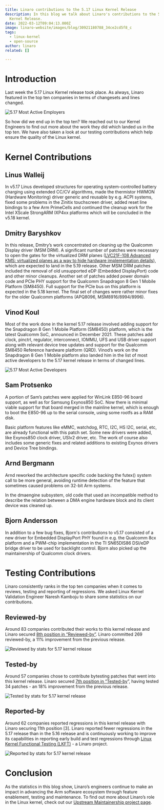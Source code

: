 ```yaml
---
title: Linaro contributions to the 5.17 Linux Kernel Release
description: In this blog we talk about Linaro's contributions to the 5.17 Linux
  Kernel Release.
date: 2022-03-12T09:04:13.000Z
image: linaro-website/images/blog/30921180788_34ce2cd5f8_c
tags:
  - linux-kernel
  - open-source
author: linaro
related: []

---
```


# Introduction

Last week the 5.17 Linux Kernel release took place. As always, Linaro featured in the top ten companies in terms of changesets and lines changed.

![5.17 Most Active Employers](/linaro-website/images/blog/5.17-most-active-employers)

So how did we end up in the top ten? We reached out to our Kernel Engineers to find out more about the work they did which landed us in the top ten. We have also taken a look at our testing contributions which help ensure the quality of the Linux kernel.

# Kernel Contributions

## Linus Walleij

In v5.17 Linus developed structures for operating system-controlled battery charging using extended CC/CV algorithms, made the thermistor HWMON (Hardware Monitoring) driver generic and reusable by e.g. ACPI systems, fixed some problems in the Zinitix touchscreen driver, added reset line bindings to a few Arm PrimeCells and continued the cleanup work for the Intel XScale StrongARM IXP4xx platforms which will be concluded in the v5.18 kernel.

## Dmitry Baryshkov

In this release, Dmitry’s work concentrated on cleaning up the Qualcomm Display driver (MSM DRM). A significant number of patches were necessary to open the gates for the virtualized DRM planes ([LVC21F-108 Advanced KMS: virtualized planes as a way to hide hardware implementation details](https://resources.linaro.org/ru/resource/KdJRxQgh8NG3J4ssja9qHe)), which are expected to land in the 5.19 release. Other MSM DRM patches included the removal of old unsupported eDP (Embedded DisplayPort) code and other minor cleanups. Another set of patches added power domain code and PCIe PHY support for the Qualcomm Snapdragon 8 Gen 1 Mobile Platform (SM8450). Full support for the PCIe bus on this platform is expected in the 5.18 kernel. The final set of changes were rather minor fixes for the older Qualcomm platforms (APQ8096, MSM8916/8994/8996).

## Vinod Koul

Most of the work done in the kernel 5.17 release involved adding support for the Snapdragon 8 Gen 1 Mobile Platform (SM8450) platform, which is the latest Qualcomm SoC, announced in December 2021. These patches add clock, pinctrl, regulator, interconnect, IOMMU, UFS and USB driver support along with relevant device tree updates and support for the Qualcomm SM8450 Reference hardware platform (QRD). Vinod’s work on the Snapdragon 8 Gen 1 Mobile platform also landed him in the list of most active developers to the 5.17 kernel release in terms of changed lines.

![5.17 Most Active Developers](/linaro-website/images/blog/5.17-most-active-developers)

## Sam Protsenko

A portion of Sam’s patches were applied for WinLink E850-96 board support, as well as for Samsung Exynos850 SoC. Now there is minimal viable support for that board merged in the mainline kernel, which is enough to boot the E850-96 up to the serial console, using some rootfs as a RAM disk.

Basic platform features like eMMC, watchdog, RTC, I2C, HS I2C, serial, etc, are already functional with this patch set. Some new drivers were added, like Exynos850 clock driver, USIv2 driver, etc. The work of course also includes some generic fixes and related additions to existing Exynos drivers and Device Tree bindings.

## Arnd Bergmann

Arnd reworked the architecture specific code backing the futex() system call to be more general, avoiding runtime detection of the feature that sometimes caused problems on 32-bit Arm systems.

In the dmaengine subsystem, old code that used an incompatible method to describe the relation between a DMA engine hardware block and its client device was cleaned up.

## Bjorn Andersson

In addition to a few bug fixes, Bjorn's contributions to v5.17 consisted of a new driver for Embedded DisplayPort PHY found in e.g. the Qualcomm 8cx platform and a PWM-chip implementation in the TI SN65DIS86 DSI/eDP bridge driver to be used for backlight control. Bjorn also picked up the maintainership of Qualcomm clock drivers.

# Testing Contributions

Linaro consistently ranks in the top ten companies when it comes to reviews, testing and reporting of regressions. We asked Linux Kernel Validation Engineer Naresh Kamboju to share some statistics on our contributions.

## Reviewed-by

Around 83 companies contributed their works to this kernel release and
Linaro secured [8th position in “Reviewed-by”](https://remword.com/kps_result/5.17_review.html). Linaro committed 269 reviewed-by, a 11% improvement from the previous release.

![Reviewed by stats for 5.17 kernel release](/linaro-website/images/blog/reviewed-by-stats-5.17-kernel-release)

## Tested-by

Around 57 companies chose to contribute bytesting patches that went into this kernel release. Linaro secured [7th position in “Tested-by](https://remword.com/kps_result/5.17_test.html)”, having tested 34 patches - an 18% improvement from the previous release.

![Tested by stats for 5.17 kernel release](/linaro-website/images/blog/tested-by-stats-5.17-kernel-release)

## Reported-by

Around 62 companies reported regressions in this kernel release with Linaro securing 11th position \[3].  Linaro reported fewer regressions in the 5.17 release than in the 5.16 release and is continuously working to improve its capabilities in reporting early build and test regressions through [Linux Kernel Functional Testing (LKFT)](https://lkft.linaro.org/) - a Linaro project.

![Reported by stats for 5.17 kernel release](/linaro-website/images/blog/reported-by-5.17-kernel-stats)

# Conclusion

As the statistics in this blog show, Linaro’s engineers continue to make an impact in advancing the Arm software ecosystem through feature enablement, testing and maintenance. To find out more about Linaro’s role in the Linux kernel, check out our [Upstream Maintainership project page](https://linaro.atlassian.net/wiki/spaces/UM/overview).
